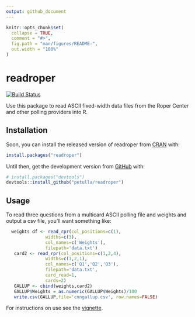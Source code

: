 ```yaml
---
output: github_document
---
```


<!-- README.md is generated from README.Rmd. Please edit that file -->

```r
knitr::opts_chunk$set(
  collapse = TRUE,
  comment = "#>",
  fig.path = "man/figures/README-",
  out.width = "100%"
)
```
# readroper
[![Build Status](https://travis-ci.org/petulla/readroper.svg?branch=master)](https://travis-ci.org/petulla/readroper)

Use this package to read ASCII fixed-width data files from the Roper Center and other polling providers into R.

## Installation

Soon, you can install the released version of readroper from [CRAN](https://CRAN.R-project.org) with:

``` r
install.packages("readroper")
```

Until then, get the development version from [GitHub](https://github.com/) with:

``` r
# install.packages("devtools")
devtools::install_github("petulla/readroper")
```
## Usage

To read three questions from a multicard ASCII polling file and weights and output a csv file, you'll want something like:

```r
  weights df <- read_rpr(col_positions=c(1),
               widths=c(3),
               col_names=c('Weights'),
               filepath='data.txt')
   card2 <- read_rpr(col_positions=c(1,2,4), 
               widths=c(1,2,1), 
               col_names=c('Q1','Q2','Q3'), 
               filepath='data.txt', 
               card_read=1, 
               cards=2)
   GALLUP <- cbind(weights,card2)
   GALLUP$Weights = as.numeric(GALLUP$Weights)/100
   write.csv(GALLUP,file='cnngallup.csv', row.names=FALSE)
```

For instructions on use see the [vignette](https://github.com/petulla/readroper/tree/master/vignettes).

